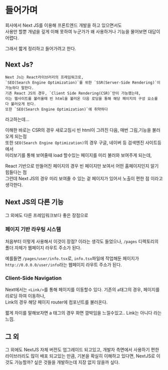 # 들어가며

회사에서 Next JS를 이용해 프론트엔드 개발을 하고 있으면서도  
사용만 할뿐 개념을 깊게 이해 못하여 누군가가 왜 사용하거나 기능을 물어보면 대답이 어렵다.

그래서 짧게 정리하고 들어가려고 한다.

## Next Js?

```
Next Js는 React라이브러리의 프레임워크로,
`SEO(Search Engine Optimization)`를 위한 `SSR(Server-Side Rendering)`이 가능하다 말한다.
기존 React JS의 경우, `Client Side Rendering(CSR)`만이 가능했는데,
이는 웹사이트를 불러올때 빈 html을 불러온 다음 로딩을 통해 해당 페이지의 구성 요소를 다 불러오게 된다.
또한 `SEO(Search Engine Optimization)`에 취약하다
```

라고하는데...

이해한 바로는 CSR의 경우 새로고침시 빈 html이 그려진 다음, 매번 그림,기능을 불러오게 되는점  
또한 `SEO(Search Engine Optimization)`의 경우 구글, 네이버 등 검색엔진 사이트등에서  
미리보기를 통해 보여줄때 load 할수있는 페이지를 미리 불러와 보여주게 되는데,

React 기반으로 만들어진 페이지의 경우 빈 페이지만 보여서 어떤 홈페이지인지 알기 힘들다는 점  
그런데 Next JS의 경우 미리 보여줄 수 있는 겉 페이지가 있어서 노출이 편한 점 이라고 생각한다.

## Next JS의 다른 기능

그 외에도 다른 프레임워크보다 좋은 장점으로

### 페이지 기반 라우팅 시스템

처음부터 이렇게 사용해서 이것이 장점? 이라는 생각도 들었으나,
`/pages` 디렉토리의 폴더 자체가 웹페이지 라우트 주소가 된다.

예를들면 `/pages/user/info.tsx`로, `info.tsx`파일에 작업해둔 페이지가
`http://0.0.0.0/user/info`라는 웹페이지 라우트 주소가 된다.

### Client-Side Navigation

Next에서는 `<Link/>`를 통해 페이지를 이동할수 있다.
기존의 `a`태그의 경우, 페이지를 리로딩 하여 이동하나,  
Link의 경우 해당 페이지 router에 컴포넌트를 불러온다.

짧게 차이를 말해보자면 a 태그의 경우 화면 깜박임을 느낄수있고.. Link는 아니다 라는 느낌.

## 그 외

그 외에도 NextJS 자체 버전도 업그레이드 되고있고, 개발자 측면에서 사용하기 편한 라이브러리도 많이 배포 되고있는 만큼,
기본을 확실히 이해하고 있다면, NextJS로 이것도 가능할까? 싶은 것들을 개발하는데 지장 없지 않을까 싶다.
